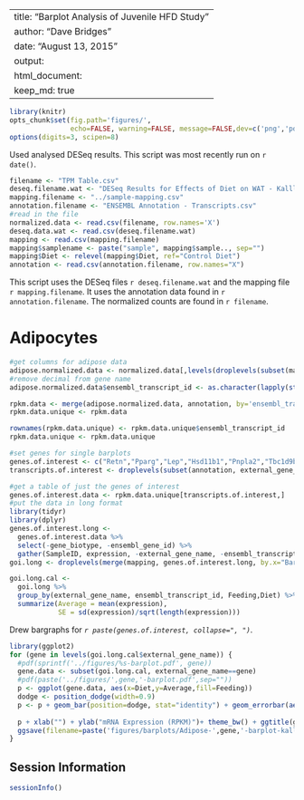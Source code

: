 
---
title: "Barplot Analysis of Juvenile HFD Study"
author: "Dave Bridges"
date: "August 13, 2015"
output:
  html_document:
    keep_md: true
---

```r
library(knitr)
opts_chunk$set(fig.path='figures/',
               echo=FALSE, warning=FALSE, message=FALSE,dev=c('png','pdf'))
options(digits=3, scipen=8)
```

Used analysed DESeq results.  This script was most recently run on `r date()`.

```r
filename <- "TPM Table.csv"
deseq.filename.wat <- "DESeq Results for Effects of Diet on WAT - Kalllisto.csv"
mapping.filename <- "../sample-mapping.csv"
annotation.filename <- "ENSEMBL Annotation - Transcripts.csv"
#read in the file
normalized.data <- read.csv(filename, row.names='X')
deseq.data.wat <- read.csv(deseq.filename.wat)
mapping <- read.csv(mapping.filename)
mapping$samplename <- paste("sample", mapping$sample.., sep="")
mapping$Diet <- relevel(mapping$Diet, ref="Control Diet")
annotation <- read.csv(annotation.filename, row.names="X")
```

This script uses the DESeq files `r deseq.filename.wat` and the mapping file `r mapping.filename`.  It uses the annotation data found in `r annotation.filename`.  The normalized counts are found in `r filename`.

# Adipocytes

```r
#get columns for adipose data
adipose.normalized.data <- normalized.data[,levels(droplevels(subset(mapping, Tissue=="eWAT")$Barcode))]
#remove decimal from gene name
adipose.normalized.data$ensembl_transcript_id <- as.character(lapply(strsplit(rownames(adipose.normalized.data), "\\."), "[[", 1))

rpkm.data <- merge(adipose.normalized.data, annotation, by='ensembl_transcript_id') 
rpkm.data.unique <- rpkm.data

rownames(rpkm.data.unique) <- rpkm.data.unique$ensembl_transcript_id
rpkm.data.unique <- rpkm.data.unique

#set genes for single barplots
genes.of.interest <- c("Retn","Pparg","Lep","Hsd11b1","Pnpla2","Tbc1d9b","Clk4","Slc1a3","Ap2s1","Rer1","Ywhae")
transcripts.of.interest <- droplevels(subset(annotation, external_gene_name %in% genes.of.interest)$ensembl_transcript_id)

#get a table of just the genes of interest
genes.of.interest.data <- rpkm.data.unique[transcripts.of.interest,]
#put the data in long format
library(tidyr)
library(dplyr)
genes.of.interest.long <- 
  genes.of.interest.data %>%
  select(-gene_biotype, -ensembl_gene_id) %>%
  gather(SampleID, expression, -external_gene_name, -ensembl_transcript_id)
goi.long <- droplevels(merge(mapping, genes.of.interest.long, by.x="Barcode", by.y="SampleID"))

goi.long.cal <- 
  goi.long %>%
  group_by(external_gene_name, ensembl_transcript_id, Feeding,Diet) %>%
  summarize(Average = mean(expression),
            SE = sd(expression)/sqrt(length(expression)))
```

Drew bargraphs for *`r paste(genes.of.interest, collapse=", ")`*.

```r
library(ggplot2)
for (gene in levels(goi.long.cal$external_gene_name)) {
  #pdf(sprintf('../figures/%s-barplot.pdf', gene))
  gene.data <- subset(goi.long.cal, external_gene_name==gene)
  #pdf(paste('../figures/',gene,'-barplot.pdf',sep=""))
  p <- ggplot(gene.data, aes(x=Diet,y=Average,fill=Feeding))
  dodge <- position_dodge(width=0.9)
  p <- p + geom_bar(position=dodge, stat="identity") + geom_errorbar(aes(ymin=Average-SE, ymax=Average+SE), position=dodge, width=0.1) 
  
  p + xlab("") + ylab("mRNA Expression (RPKM)")+ theme_bw() + ggtitle(gene) + theme(panel.grid.minor = element_blank()) + theme(panel.grid.major = element_blank()) + theme(panel.border=element_blank()) + scale_x_discrete(labels=gene.data$Diet) + theme(axis.line = element_line(color = 'black'))+scale_colour_grey(start = 0.5, end = .9)
  ggsave(filename=paste('figures/barplots/Adipose-',gene,'-barplot-kallisto.pdf',sep=""))
}

```

Session Information
---------------------

```r
sessionInfo()
```
